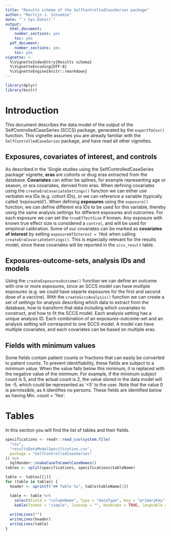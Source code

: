 ```yaml
---
title: "Results schema of the SelfControlledCaseSeries package"
author: "Martijn J. Schuemie"
date: "`r Sys.Date()`"
output:
  html_document:
    number_sections: yes
    toc: yes
  pdf_document:
    number_sections: yes
    toc: yes
vignette: >
  %\VignetteIndexEntry{Results schema}
  %\VignetteEncoding{UTF-8}      
  %\VignetteEngine{knitr::rmarkdown}
---
```



```r
library(dplyr)
library(knitr)
```

# Introduction

This document describes the data model of the output of the SelfControlledCaseSeries (SCCS) package, generated by the `exportToCsv()` function. This vignette assumes you are already familiar with the `SelfControlledCaseSeries` package, and have read all other vignettes.

## Exposures, covariates of interest, and controls

As described in the 'Single studies using the SelfControlledCaseSeries package' vignette, **eras** are cohorts or drug eras extracted from the database. 
**Covariates** can either be splines, for example representing age or season, or era covariates, derived from eras. 
When defining covariates using the `createEraCovariateSettings()` function we can either use verbatim era IDs (e.g. cohort IDs), or we can reference a variable (typically called 'exposureId'). 
When defining **exposures** using the `exposure()` function, we can define different era IDs to be used for this variable, thereby using the same analysis settings for different exposures and outcomes. 
For each exposure we can set the `trueEffectSize` if known. 
Any exposure with known true effect size is considered a `control`, and will be used for empirical calibration. 
Some of our covariates can be marked as **covariates of interest** by setting `exposureOfInterest = TRUE` when calling `createEraCovariateSettings()`. 
This is especially relevant for the results model, since these covariates will be reported in the `sccs_result` table.

## Exposures-outcome-sets, analysis IDs and models

Using the `createExposuresOutcome()` function we can define an outcome with one or more exposures, since an SCCS model can have multiple exposures (e.g. we could have separte exposures for the first and second dose of a vaccine). 
With the `createSccsAnalysis()` function we can create a set of settings for analysis describing which data to extract from the database, how to transform that data including which covariates to construct, and how to fit the SCCS model. 
Each analysis setting has a unique analysis ID. 
Each combination of an exposures-outcome-set and an analysis setting will correspond to one SCCS model. A model can have multiple covariates, and each covariates can be based on multiple eras.

## Fields with minimum values

Some fields contain patient counts or fractions that can easily be converted to patient counts.
To prevent identifiability, these fields are subject to a minimum value.
When the value falls below this minimum, it is replaced with the negative value of the minimum.
For example, if the minimum subject count is 5, and the actual count is 2, the value stored in the data model will be -5, which could be represented as '\<5' to the user.
Note that the value 0 is permissible, as it identifies no persons.
These fields are identified below as having Min. count = 'Yes'.

# Tables

In this section you will find the list of tables and their fields. 

```r
specifications <- readr::read_csv(system.file(
  "csv",
  "resultsDataModelSpecification.csv",
  package = "SelfControlledCaseSeries"
)) %>%
  SqlRender::snakeCaseToCamelCaseNames()
tables <- split(specifications, specifications$tableName)

table <- tables[[1]]
for (table in tables) {
  header <- sprintf("## Table %s", table$tableName[1])

  table <- table %>%
    select(Field = "columnName", Type = "dataType", Key = "primaryKey", "Min. count" = "minCellCount", Description = "description") %>%
    kable(format = "simple", linesep = "", booktabs = TRUE, longtable = TRUE)
  
  writeLines("")
  writeLines(header)
  writeLines(table)
}
```
